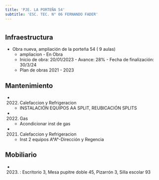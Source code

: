 ```yaml
---
title: 'PJE. LA PORTEÑA 54'
subtitle: 'ESC. TEC. N° 06 FERNANDO FADER'
---
```


#
## Infraestructura

* Obra nueva, ampliación de la porteña 54  ( 9 aulas) 
    + ampliacion - En Obra 
    + Inicio de obra: 20/01/2023 - Avance: 28% - Fecha de finalización: 30/3/24 
    + Plan de obras 2021 - 2023 






## Mantenimiento

*  (2022) Calefaccion y Refrigeracion 
    + INSTALACIÓN EQUIPOS AA SPLIT, REUBICACIÓN SPLITS

*  (2022) Gas 
    + Acondicionar inst de gas

*  (2021) Calefaccion y Refrigeracion 
    + Inst 2 equipos A°A°-Dirección y Regencia





## Mobiliario

*  (2023) : Escritorio 3, Mesa pupitre doble 45, Pizarrón 3, Silla escolar 93 



